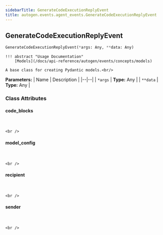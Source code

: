 ```yaml
---
sidebarTitle: GenerateCodeExecutionReplyEvent
title: autogen.events.agent_events.GenerateCodeExecutionReplyEvent
---
```

<h2 id="autogen.events.agent_events.GenerateCodeExecutionReplyEvent" class="doc doc-heading">
    <code class="doc-symbol doc-symbol-heading doc-symbol-class"></code>
    <span class="doc doc-object-name doc-class-name">GenerateCodeExecutionReplyEvent</span>
</h2>

```python
GenerateCodeExecutionReplyEvent(*args: Any, **data: Any)
```

    !!! abstract "Usage Documentation"
        [Models](/docs/api-reference/autogen/events/concepts/models)
    
    A base class for creating Pydantic models.<br/>

<b>Parameters:</b>
| Name | Description |
|--|--|
| `*args` | **Type:** Any |
| `**data` | **Type:** Any |

### Class Attributes

<code class="doc-symbol doc-symbol-heading doc-symbol-attribute"></code>
#### code_blocks
<br />

    <br />

<code class="doc-symbol doc-symbol-heading doc-symbol-attribute"></code>
#### model_config
<br />

    <br />

<code class="doc-symbol doc-symbol-heading doc-symbol-attribute"></code>
#### recipient
<br />

    <br />

<code class="doc-symbol doc-symbol-heading doc-symbol-attribute"></code>
#### sender
<br />

    <br />